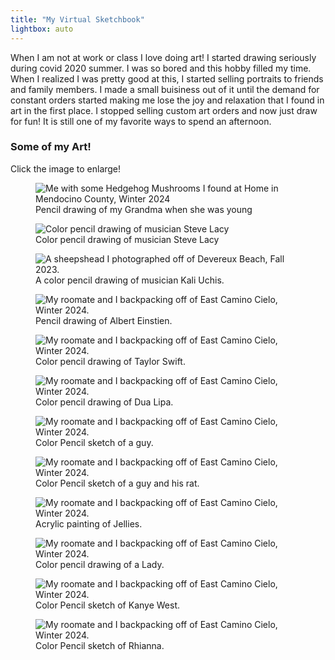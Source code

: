 ```yaml
---
title: "My Virtual Sketchbook"
lightbox: auto
---
```


When I am not at work or class I love doing art! I started drawing seriously during covid 2020 summer. I was so bored and this hobby filled my time. When I realized I was pretty good at this, I started selling portraits to friends and family members. I made a small buisiness out of it until the demand for constant orders started making me lose the joy and relaxation that I found in art in the first place. I stopped selling custom art orders and now just draw for fun! It is still one of my favorite ways to spend an afternoon.

### Some of my Art!

Click the image to enlarge!

::: {layout="[[1, 1], [1, 1]]"}
![Pencil drawing of my Grandma when she was young](images/Art_6.jpg){alt="Me with some Hedgehog Mushrooms I found at Home in Mendocino County, Winter 2024" group="Hobbies"}

![Color pencil drawing of musician Steve Lacy](Art_3.jpeg){alt="Color pencil drawing of musician Steve Lacy" group="Hobbies"}

![A color pencil drawing of musician Kali Uchis.](Art_4.jpg){alt="A sheepshead I photographed off of Devereux Beach, Fall 2023." group="Hobbies"}

![Pencil drawing of Albert Einstien.](Art_1.jpg){alt="My roomate and I backpacking off of East Camino Cielo, Winter 2024." group="Hobbies"}

![Color pencil drawing of Taylor Swift.](Art_5.jpg){alt="My roomate and I backpacking off of East Camino Cielo, Winter 2024." group="Hobbies"}

![Color pencil drawing of Dua Lipa.](Screenshot_20220907_190425.jpg){alt="My roomate and I backpacking off of East Camino Cielo, Winter 2024." group="Hobbies"}

![Color Pencil sketch of a guy.](2020-08-17 05.36.27 1.jpg){alt="My roomate and I backpacking off of East Camino Cielo, Winter 2024." group="Hobbies"}

![Color Pencil sketch of a guy and his rat.](2020-08-24 04.47.44 1.jpg){alt="My roomate and I backpacking off of East Camino Cielo, Winter 2024." group="Hobbies"}

![Acrylic painting of Jellies.](2020-09-06-124747620.jpg){alt="My roomate and I backpacking off of East Camino Cielo, Winter 2024." group="Hobbies"}

![Color pencil drawing of a Lady.](2020-08-25 05.07.31 1.jpg){alt="My roomate and I backpacking off of East Camino Cielo, Winter 2024." group="Hobbies"}

![Color Pencil sketch of Kanye West.](Screenshot_20220803-161423_Instagram.jpg){alt="My roomate and I backpacking off of East Camino Cielo, Winter 2024." group="Hobbies"}

![Color Pencil sketch of Rhianna.](20220429_163207.jpg){alt="My roomate and I backpacking off of East Camino Cielo, Winter 2024." group="Hobbies"}
:::
